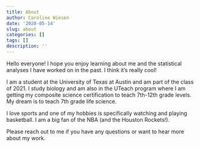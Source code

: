 ```yaml
---
title: About
author: Caroline Wiesen
date: '2020-05-14'
slug: about
categories: []
tags: []
description: ''
---
```


Hello everyone! I hope you enjoy learning about me and the statistical analyses I have worked on in the past. I think it's really cool! 

I am a student at the University of Texas at Austin and am part of the class of 2021. I study biology and am also in the UTeach program where I am getting my composite science certification to teach 7th-12th grade levels. My dream is to teach 7th grade life science. 

I love sports and one of my hobbies is specifically watching and playing basketball. I am a big fan of the NBA (and the Houston Rockets!). 

Please reach out to me if you have any questions or want to hear more about my work.